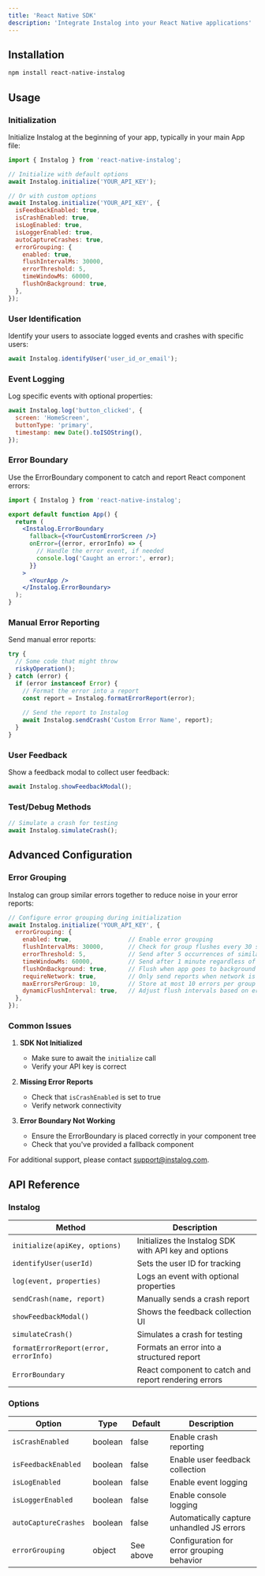 ```yaml
---
title: 'React Native SDK'
description: 'Integrate Instalog into your React Native applications'
---
```


## Installation

```sh
npm install react-native-instalog
```

## Usage

### Initialization

Initialize Instalog at the beginning of your app, typically in your main App file:

```js
import { Instalog } from 'react-native-instalog';

// Initialize with default options
await Instalog.initialize('YOUR_API_KEY');

// Or with custom options
await Instalog.initialize('YOUR_API_KEY', {
  isFeedbackEnabled: true,
  isCrashEnabled: true,
  isLogEnabled: true,
  isLoggerEnabled: true,
  autoCaptureCrashes: true,
  errorGrouping: {
    enabled: true,
    flushIntervalMs: 30000,
    errorThreshold: 5,
    timeWindowMs: 60000,
    flushOnBackground: true,
  },
});
```

### User Identification

Identify your users to associate logged events and crashes with specific users:

```js
await Instalog.identifyUser('user_id_or_email');
```

### Event Logging

Log specific events with optional properties:

```js
await Instalog.log('button_clicked', {
  screen: 'HomeScreen',
  buttonType: 'primary',
  timestamp: new Date().toISOString(),
});
```

### Error Boundary

Use the ErrorBoundary component to catch and report React component errors:

```jsx
import { Instalog } from 'react-native-instalog';

export default function App() {
  return (
    <Instalog.ErrorBoundary
      fallback={<YourCustomErrorScreen />}
      onError={(error, errorInfo) => {
        // Handle the error event, if needed
        console.log('Caught an error:', error);
      }}
    >
      <YourApp />
    </Instalog.ErrorBoundary>
  );
}
```

### Manual Error Reporting

Send manual error reports:

```js
try {
  // Some code that might throw
  riskyOperation();
} catch (error) {
  if (error instanceof Error) {
    // Format the error into a report
    const report = Instalog.formatErrorReport(error);
    
    // Send the report to Instalog
    await Instalog.sendCrash('Custom Error Name', report);
  }
}
```

### User Feedback

Show a feedback modal to collect user feedback:

```js
await Instalog.showFeedbackModal();
```

### Test/Debug Methods

```js
// Simulate a crash for testing
await Instalog.simulateCrash();
```

## Advanced Configuration

### Error Grouping

Instalog can group similar errors together to reduce noise in your error reports:

```js
// Configure error grouping during initialization
await Instalog.initialize('YOUR_API_KEY', {
  errorGrouping: {
    enabled: true,                // Enable error grouping
    flushIntervalMs: 30000,       // Check for group flushes every 30 seconds
    errorThreshold: 5,            // Send after 5 occurrences of similar errors
    timeWindowMs: 60000,          // Send after 1 minute regardless of count
    flushOnBackground: true,      // Flush when app goes to background
    requireNetwork: true,         // Only send reports when network is available
    maxErrorsPerGroup: 10,        // Store at most 10 errors per group
    dynamicFlushInterval: true,   // Adjust flush intervals based on error frequency
  },
});
```

### Common Issues

1. **SDK Not Initialized**
   - Make sure to await the `initialize` call
   - Verify your API key is correct

2. **Missing Error Reports**
   - Check that `isCrashEnabled` is set to true
   - Verify network connectivity

3. **Error Boundary Not Working**
   - Ensure the ErrorBoundary is placed correctly in your component tree
   - Check that you've provided a fallback component

For additional support, please contact support@instalog.com.

## API Reference

### Instalog

| Method | Description |
|--------|-------------|
| `initialize(apiKey, options)` | Initializes the Instalog SDK with API key and options |
| `identifyUser(userId)` | Sets the user ID for tracking |
| `log(event, properties)` | Logs an event with optional properties |
| `sendCrash(name, report)` | Manually sends a crash report |
| `showFeedbackModal()` | Shows the feedback collection UI |
| `simulateCrash()` | Simulates a crash for testing |
| `formatErrorReport(error, errorInfo)` | Formats an error into a structured report |
| `ErrorBoundary` | React component to catch and report rendering errors |

### Options

| Option | Type | Default | Description |
|--------|------|---------|-------------|
| `isCrashEnabled` | boolean | false | Enable crash reporting |
| `isFeedbackEnabled` | boolean | false | Enable user feedback collection |
| `isLogEnabled` | boolean | false | Enable event logging |
| `isLoggerEnabled` | boolean | false | Enable console logging |
| `autoCaptureCrashes` | boolean | false | Automatically capture unhandled JS errors |
| `errorGrouping` | object | See above | Configuration for error grouping behavior | 